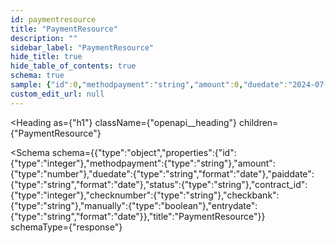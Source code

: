 ```yaml
---
id: paymentresource
title: "PaymentResource"
description: ""
sidebar_label: "PaymentResource"
hide_title: true
hide_table_of_contents: true
schema: true
sample: {"id":0,"methodpayment":"string","amount":0,"duedate":"2024-07-29","paiddate":"2024-07-29","status":"string","contract_id":0,"checknumber":"string","checkbank":"string","manually":true,"entrydate":"2024-07-29"}
custom_edit_url: null
---
```



<Heading
  as={"h1"}
  className={"openapi__heading"}
  children={"PaymentResource"}
>
</Heading>





<Schema
  schema={{"type":"object","properties":{"id":{"type":"integer"},"methodpayment":{"type":"string"},"amount":{"type":"number"},"duedate":{"type":"string","format":"date"},"paiddate":{"type":"string","format":"date"},"status":{"type":"string"},"contract_id":{"type":"integer"},"checknumber":{"type":"string"},"checkbank":{"type":"string"},"manually":{"type":"boolean"},"entrydate":{"type":"string","format":"date"}},"title":"PaymentResource"}}
  schemaType={"response"}
>
  
</Schema>
            
